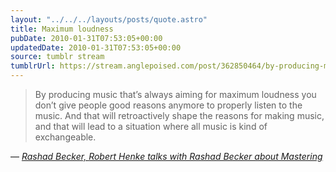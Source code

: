 ```yaml
---
layout: "../../../layouts/posts/quote.astro"
title: Maximum loudness
pubDate: 2010-01-31T07:53:05+00:00
updatedDate: 2010-01-31T07:53:05+00:00
source: tumblr stream
tumblrUrl: https://stream.anglepoised.com/post/362850464/by-producing-music-thats-always-aiming-for
---
```


> By producing music that&rsquo;s always aiming for maximum loudness you don&rsquo;t give people good reasons anymore to properly listen to the music. And that will retroactively shape the reasons for making music, and that will lead to a situation where all music is kind of exchangeable.

— <cite>[Rashad Becker, _Robert Henke talks with Rashad Becker about Mastering_](http://www.monolake.de/interviews/mastering.html)</cite>
